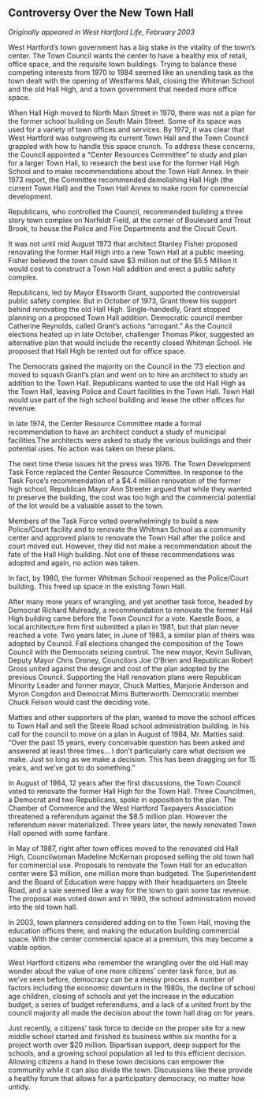 ## Controversy Over the New Town Hall {-}

*Originally appeared in West Hartford Life, February 2003*

West Hartford’s town government has a big stake in the vitality of the town’s center. The Town Council wants the center to have a healthy mix of retail, office space, and the requisite town buildings. Trying to balance these competing interests from 1970 to 1984 seemed like an unending task as the town dealt with the opening of Westfarms Mall, closing the Whitman School and the old Hall High, and a town government that needed more office space.

When Hall High moved to North Main Street in 1970, there was not a plan for the former school building on South Main Street. Some of its space was used for a variety of town offices and services. By 1972, it was clear that West Hartford was outgrowing its current Town Hall and the Town Council grappled with how to handle this space crunch. To address these concerns, the Council appointed a “Center Resources Committee” to study and plan for a larger Town Hall, to research the best use for the former Hall High School and to make recommendations about the Town Hall Annex. In their 1973 report, the Committee recommended demolishing Hall High (the current Town Hall) and the Town Hall Annex to make room for commercial development.

Republicans, who controlled the Council, recommended building a three story town complex on Norfeldt Field, at the corner of Boulevard and Trout Brook, to house the Police and Fire Departments and the Circuit Court.

It was not until mid August 1973 that architect Stanley Fisher proposed renovating the former Hall High into a new Town Hall at a public meeting. Fisher believed the town could save $3 million out of the $5.5 Million it would cost to construct a Town Hall addition and erect a public safety complex.

Republicans, led by Mayor Ellsworth Grant, supported the controversial public safety complex. But in October of 1973, Grant threw his support behind renovating the old Hall High. Single-handedly, Grant stopped planning on a proposed Town Hall addition. Democratic council member Catherine Reynolds, called Grant’s actions “arrogant.” As the Council elections heated up in late October, challenger Thomas Pikor, suggested an alternative plan that would include the recently closed Whitman School. He proposed that Hall High be rented out for office space.

The Democrats gained the majority on the Council in the ’73 election and moved to squash Grant’s plan and went on to hire an architect to study an addition to the Town Hall. Republicans wanted to use the old Hall High as the Town Hall, leaving Police and Court facilities in the Town Hall. Town Hall would use part of the high school building and lease the other offices for revenue.

In late 1974, the Center Resource Committee made a formal recommendation to have an architect conduct a study of municipal facilities.The architects were asked to study the various buildings and their potential uses. No action was taken on these plans.

The next time these issues hit the press was 1976. The Town Development Task Force replaced the Center Resource Committee. In response to the Task Force’s recommendation of a $4.4 million renovation of the former high school, Republican Mayor Ann Streeter argued that while they wanted to preserve the building, the cost was too high and the commercial potential of the lot would be a valuable asset to the town.

Members of the Task Force voted overwhelmingly to build a new Police/Court facility and to renovate the Whitman School as a community center and approved plans to renovate the Town Hall after the police and court moved out. However, they did not make a recommendation about the fate of the Hall High building. Not one of these recommendations was adopted and again, no action was taken.

In fact, by 1980, the former Whitman School reopened as the Police/Court building. This freed up space in the existing Town Hall.

After many more years of wrangling, and yet another task force, headed by Democrat Richard Mulready, a recommendation to renovate the former Hall High building came before the Town Council for a vote. Kaestle Boos, a local architecture firm first submitted a plan in 1981, but that plan never reached a vote. Two years later, in June of 1983, a similar plan of theirs was adopted by Council. Fall elections changed the composition of the Town Council with the Democrats seizing control. The new mayor, Kevin Sullivan, Deputy Mayor Chris Droney, Councilors Joe O’Brien and Republican Robert Gross united against the design and cost of the plan adopted by the previous Council. Supporting the Hall renovation plans were Republican Minority Leader and former mayor, Chuck Matties, Marjorie Anderson and Myron Congdon and Democrat Mims Butterworth. Democratic member Chuck Felson would cast the deciding vote.

Matties and other supporters of the plan, wanted to move the school offices to Town Hall and sell the Steele Road school administration building. In his call for the council to move on a plan in August of 1984, Mr. Matties said: “Over the past 15 years, every conceivable question has been asked and answered at least three times… I don’t particularly care what decision we make. Just so long as we make a decision. This has been dragging on for 15 years, and we’ve got to do something.”

In August of 1984, 12 years after the first discussions, the Town Council voted to renovate the former Hall High for the Town Hall. Three Councilmen, a Democrat and two Republicans, spoke in opposition to the plan. The Chamber of Commerce and the West Hartford Taxpayers Association threatened a referendum against the $8.5 million plan. However the referendum never materialized. Three years later, the newly renovated Town Hall opened with some fanfare.

In May of 1987, right after town offices moved to the renovated old Hall High, Councilwoman Madeline McKernan proposed selling the old town hall for commercial use. Proposals to renovate the Town Hall for an education center were $3 million, one million more than budgeted. The Superintendent and the Board of Education were happy with their headquarters on Steele Road, and a sale seemed like a way for the town to gain some tax revenue. The proposal was voted down and in 1990, the school administration moved into the old town hall.

In 2003, town planners considered adding on to the Town Hall, moving the education offices there, and making the education building commercial space. With the center commercial space at a premium, this may become a viable option.

West Hartford citizens who remember the wrangling over the old Hall may wonder about the value of one more citizens’ center task force, but as we’ve seen before, democracy can be a messy process. A number of factors including the economic downturn in the 1980s, the decline of school age children, closing of schools and yet the increase in the education budget, a series of budget referendums, and a lack of a united front by the council majority all made the decision about the town hall drag on for years.

Just recently, a citizens’ task force to decide on the proper site for a new middle school started and finished its business within six months for a project worth over $20 million. Bipartisan support, deep support for the schools, and a growing school population all led to this efficient decision. Allowing citizens a hand in these town decisions can empower the community while it can also divide the town. Discussions like these provide a healthy forum that allows for a participatory democracy, no matter how untidy.
